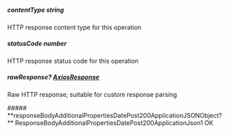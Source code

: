 
##### **contentType** string
HTTP response content type for this operation

##### **statusCode** number
HTTP response status code for this operation

##### **rawResponse?** [AxiosResponse](https://axios-http.com/docs/res_schema)
Raw HTTP response; suitable for custom response parsing

<Collapsible>
    ##### **responseBodyAdditionalPropertiesDatePost200ApplicationJSONObject?** ResponseBodyAdditionalPropertiesDatePost200ApplicationJson1
    OK
    <Collapsible.Break/>
    <ResponseBodyAdditionalPropertiesDatePost200ApplicationJson1/>
</Collapsible>

